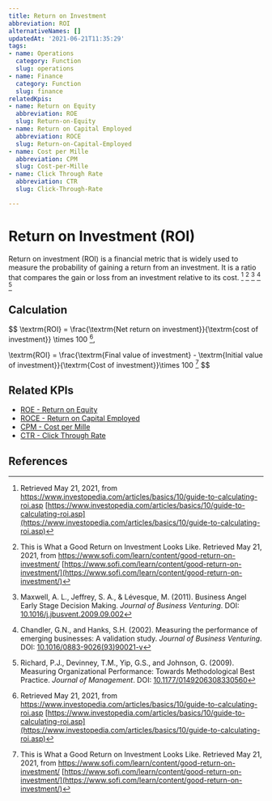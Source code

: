 ```yaml
---
title: Return on Investment
abbreviation: ROI
alternativeNames: []
updatedAt: '2021-06-21T11:35:29'
tags:
- name: Operations
  category: Function
  slug: operations
- name: Finance
  category: Function
  slug: finance
relatedKpis:
- name: Return on Equity
  abbreviation: ROE
  slug: Return-on-Equity
- name: Return on Capital Employed
  abbreviation: ROCE
  slug: Return-on-Capital-Employed
- name: Cost per Mille
  abbreviation: CPM
  slug: Cost-per-Mille
- name: Click Through Rate
  abbreviation: CTR
  slug: Click-Through-Rate

---
```


# Return on Investment (ROI)

Return on investment (ROI) is a financial metric that is widely used to measure the probability of gaining a return from an investment. It is a ratio that compares the gain or loss from an investment relative to its cost. [^1] [^2] [^3] [^4] [^5]

## Calculation

$$
\textrm{ROI} = \frac{\textrm{Net return on investment}}{\textrm{cost of investment}} \times 100 [^1],  

\textrm{ROI} = \frac{\textrm{Final value of investment} - \textrm{Initial value of investment}}{\textrm{Cost of investment}}\times 100 [^2]
$$



## Related KPIs

- [ROE - Return on Equity](/en/kpis/Return-on-Equity)
- [ROCE - Return on Capital Employed](/en/kpis/Return-on-Capital-Employed)
- [CPM - Cost per Mille](/en/kpis/Cost-per-Mille)
- [CTR - Click Through Rate](/en/kpis/Click-Through-Rate)

## References

[^1]:   Retrieved May 21, 2021, from https://www.investopedia.com/articles/basics/10/guide-to-calculating-roi.asp [https://www.investopedia.com/articles/basics/10/guide-to-calculating-roi.asp](https://www.investopedia.com/articles/basics/10/guide-to-calculating-roi.asp)
[^2]:  This is What a Good Return on Investment Looks Like. Retrieved May 21, 2021, from https://www.sofi.com/learn/content/good-return-on-investment/ [https://www.sofi.com/learn/content/good-return-on-investment/](https://www.sofi.com/learn/content/good-return-on-investment/)
[^3]: Maxwell, A. L., Jeffrey, S. A., & Lévesque, M. (2011). Business Angel Early Stage Decision Making. *Journal of Business Venturing*. DOI: [10.1016/j.jbusvent.2009.09.002](https://doi.org/10.1016/j.jbusvent.2009.09.002)
[^4]: Chandler, G.N., and Hanks, S.H. (2002). Measuring the performance of emerging businesses: A validation study. *Journal of Business Venturing*. DOI: [10.1016/0883-9026(93)90021-v](https://doi.org/10.1016/0883-9026(93)90021-v)
[^5]: Richard, P.J., Devinney, T.M., Yip, G.S., and Johnson, G. (2009). Measuring Organizational Performance: Towards Methodological Best Practice. *Journal of Management*. DOI: [10.1177/0149206308330560](https://doi.org/10.1177/0149206308330560)
[^6]:   Retrieved May 21, 2021, from https://www.investopedia.com/articles/basics/10/guide-to-calculating-roi.asp [https://www.investopedia.com/articles/basics/10/guide-to-calculating-roi.asp](https://www.investopedia.com/articles/basics/10/guide-to-calculating-roi.asp)
[^7]:   Retrieved May 21, 2021, from https://www.investopedia.com/articles/basics/10/guide-to-calculating-roi.asp [https://www.investopedia.com/articles/basics/10/guide-to-calculating-roi.asp](https://www.investopedia.com/articles/basics/10/guide-to-calculating-roi.asp)
